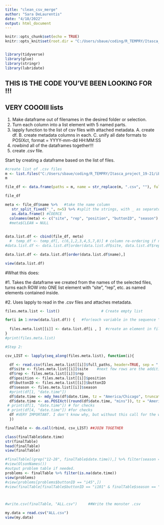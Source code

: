 ```yaml
---
title: "clean_csv_merge"
author: "Sara DeLaurentis"
date: "4/18/2022"
output: html_document
---
```


```r
knitr::opts_chunk$set(echo = TRUE)
knitr::opts_knit$set(root.dir = "C:/Users/sbaue/coding/R_TEMPRY/Itasca_project_19-21")


library(tidyverse)
library(glue)
library(stringr)
library(lubridate)

```


## THIS IS THE CODE YOU'VE BEEN LOOKING FOR !!! ##
## VERY COOOlll lists ##

1. Make dataframe out of filenames in the desired folder or selection.
2. Turn each column into a list element with 5 named parts.
3. lapply function to the list of csv files with attached metadata.
    A. create df.
    B. create metadata columns in each.
    C. unify all date formats to POSIXct, format = YYYY-mm-dd HH:MM:SS
4. rowbind all of the dataframes together!!!
5. create .csv file.

Start by creating a dataframe based on the list of files.


```r

#create list of .csv files
m <- list.files("C:/Users/sbaue/coding/R_TEMPRY/Itasca_project_19-21/iButtons", pattern = "*.csv")
m

file_df <- data.frame(paths = m, name = str_replace(m, ".csv", ""), full_paths = list.files("C:/Users/sbaue/coding/R_TEMPRY/Itasca_project_19-21/iButtons", pattern = "*.csv", full.names = TRUE))

file_df

meta <- file_df$name %>%   #take the name column 
   str_split_fixed("_", n=5) %>% #split the strings, with _ as separator.
   as.data.frame() #COERCE
  colnames(meta) <- c("site", "rep", "position", "buttonID", "season") #
  #meta$CLEAN = NULL 
  
  
data.list.df <- cbind(file_df, meta)
  #  temp_df <- temp_df[, c(6,1,2,3,4,5,7,8)] # column re-ordering if necessary
#data.list.df <- data.list.df[order(data.list.df$site, data.list.df$rep, data.list.df$position, data.list.df$season), ] #for checking stuff

data.list.df <- data.list.df[order(data.list.df$name),]

view(data.list.df)

```


#What this does:

#1. Takes the dataframe we created from the names of the selected files, turns each ROW into ONE list element with "site", "rep", etc. as named elements contained inside.

#2. Uses lapply to read in the .csv files and attaches metadata.


```r

files.meta.list <- list()                   # Create empty list

for(i in 1:nrow(data.list.df)) {   #for(each variable in the sequence "1 through the number of rows in data.list.df"):
                          
  files.meta.list[[i]] <- data.list.df[i , ]  #create an element in files.meta.list from each row found in data.list.df
}
#print(files.meta.list)

#Step 2: 

csv_LIST <- lapply(seq_along(files.meta.list), function(i){   

  df <- read.csv(files.meta.list[[i]]$full_paths, header=TRUE, sep = ",") #create "df" by reading the .csv given by full_paths.
  df$site <- files.meta.list[[i]]$site    #next few rows are the addition of metadata columns based on the named element in the list. 
  df$rep <- files.meta.list[[i]]$rep
  df$position <- files.meta.list[[i]]$position
  df$buttonID <- files.meta.list[[i]]$buttonID
  df$season <- files.meta.list[[i]]$season
  #print(df[1, "date.time"])
  df$date.time <- mdy_hms(df$date.time, tz = "America/Chicago", truncated = 3) #Get R to recognize your current date format
  df$date.time <- as.POSIXct((round(df$date.time, "mins")), tz = "America/Chicago") #Round off the seconds (turns into POSIXlt), re-convert to POSIXct.
 # print(df[1, "date.time"]) # for checks
 # print(df[4, "date.time"]) #for checks
  df #VERY IMPORTANT. I don't know why, but without this call for the whole dataframe, you get left with just the last column you created.
  })

finalTable <- do.call(rbind, csv_LIST) ##JOIN TOGETHER

class(finalTable$date.time)
str(finalTable)
head(finalTable)
view(finalTable)

#finalTable[(grep("12-28", finalTable$date.time)),] %>% filter(season == "2021")
#view(OlsonNames())
#output problem table if needed.
problems <- finalTable %>% filter(is.na(date.time))
view(problems)
#view(problems[problems$buttonID == "i45",])
#view(finalTable[finalTable$buttonID == "i101" & finalTable$season == "2021",])



#write.csv(finalTable, "ALL.csv")     ##Write the monster .csv

my.data = read.csv("ALL.csv")
view(my.data)

```

